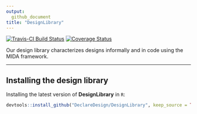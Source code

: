 ```yaml
---
output:
  github_document
title: "DesignLibrary"
---
```


<!-- README.md is generated from README.Rmd. Please edit that file -->



[![Travis-CI Build Status](https://travis-ci.org/DeclareDesign/DesignLibrary.svg?branch=master)](https://travis-ci.org/DeclareDesign/DesignLibrary)
[![Coverage Status](https://coveralls.io/repos/github/DeclareDesign/DesignLibrary/badge.svg?branch=master)](https://coveralls.io/github/DeclareDesign/DesignLibrary?branch=master)

Our design library characterizes designs informally and in code using the MIDA framework.

---


## Installing the design library

Installing the latest version of **DesignLibrary** in `R`:

```r
devtools::install_github("DeclareDesign/DesignLibrary", keep_source = TRUE)
```



